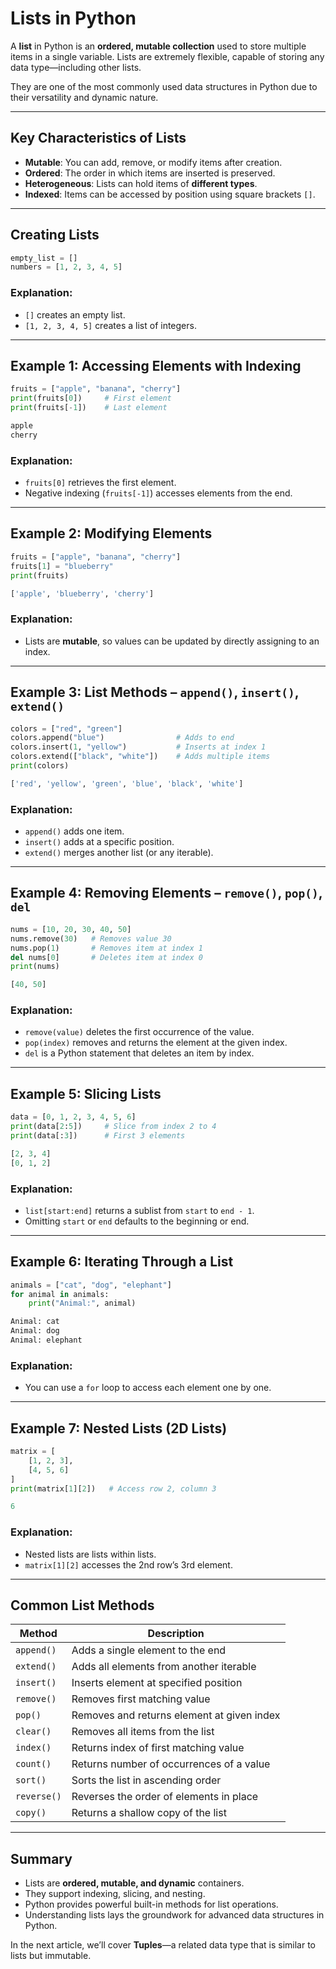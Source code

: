 # Lists in Python

A **list** in Python is an **ordered, mutable collection** used to store multiple items in a single variable. Lists are extremely flexible, capable of storing any data type—including other lists.

They are one of the most commonly used data structures in Python due to their versatility and dynamic nature.

---

## Key Characteristics of Lists

- **Mutable**: You can add, remove, or modify items after creation.
- **Ordered**: The order in which items are inserted is preserved.
- **Heterogeneous**: Lists can hold items of **different types**.
- **Indexed**: Items can be accessed by position using square brackets `[]`.

---

## Creating Lists

```python filename="list_create.py" {1, 2}
empty_list = []
numbers = [1, 2, 3, 4, 5]
```

### Explanation:

- `[]` creates an empty list.
- `[1, 2, 3, 4, 5]` creates a list of integers.

---

## Example 1: Accessing Elements with Indexing

```python filename="list_indexing.py" {2, 3, 4}
fruits = ["apple", "banana", "cherry"]
print(fruits[0])     # First element
print(fruits[-1])    # Last element
```

```python filename="output.txt"
apple
cherry
```

### Explanation:

- `fruits[0]` retrieves the first element.
- Negative indexing (`fruits[-1]`) accesses elements from the end.

---

## Example 2: Modifying Elements

```python filename="list_modify.py" {2}
fruits = ["apple", "banana", "cherry"]
fruits[1] = "blueberry"
print(fruits)
```

```python filename="output.txt"
['apple', 'blueberry', 'cherry']
```

### Explanation:

- Lists are **mutable**, so values can be updated by directly assigning to an index.

---

## Example 3: List Methods – `append()`, `insert()`, `extend()`

```python filename="list_methods.py" {3, 4, 5, 6}
colors = ["red", "green"]
colors.append("blue")                # Adds to end
colors.insert(1, "yellow")           # Inserts at index 1
colors.extend(["black", "white"])    # Adds multiple items
print(colors)
```

```python filename="output.txt"
['red', 'yellow', 'green', 'blue', 'black', 'white']
```

### Explanation:

- `append()` adds one item.
- `insert()` adds at a specific position.
- `extend()` merges another list (or any iterable).

---

## Example 4: Removing Elements – `remove()`, `pop()`, `del`

```python filename="list_remove.py" {2, 3, 4, 5}
nums = [10, 20, 30, 40, 50]
nums.remove(30)   # Removes value 30
nums.pop(1)       # Removes item at index 1
del nums[0]       # Deletes item at index 0
print(nums)
```

```python filename="output.txt"
[40, 50]
```

### Explanation:

- `remove(value)` deletes the first occurrence of the value.
- `pop(index)` removes and returns the element at the given index.
- `del` is a Python statement that deletes an item by index.

---

## Example 5: Slicing Lists

```python filename="list_slicing.py" {2, 3}
data = [0, 1, 2, 3, 4, 5, 6]
print(data[2:5])     # Slice from index 2 to 4
print(data[:3])      # First 3 elements
```

```python filename="output.txt"
[2, 3, 4]
[0, 1, 2]
```

### Explanation:

- `list[start:end]` returns a sublist from `start` to `end - 1`.
- Omitting `start` or `end` defaults to the beginning or end.

---

## Example 6: Iterating Through a List

```python filename="list_iteration.py" {2, 3}
animals = ["cat", "dog", "elephant"]
for animal in animals:
    print("Animal:", animal)
```

```python filename="output.txt"
Animal: cat
Animal: dog
Animal: elephant
```

### Explanation:

- You can use a `for` loop to access each element one by one.

---

## Example 7: Nested Lists (2D Lists)

```python filename="list_nested.py" {1, 2, 3}
matrix = [
    [1, 2, 3],
    [4, 5, 6]
]
print(matrix[1][2])   # Access row 2, column 3
```

```python filename="output.txt"
6
```

### Explanation:

- Nested lists are lists within lists.
- `matrix[1][2]` accesses the 2nd row’s 3rd element.

---

## Common List Methods

| Method      | Description                                |
| ----------- | ------------------------------------------ |
| `append()`  | Adds a single element to the end           |
| `extend()`  | Adds all elements from another iterable    |
| `insert()`  | Inserts element at specified position      |
| `remove()`  | Removes first matching value               |
| `pop()`     | Removes and returns element at given index |
| `clear()`   | Removes all items from the list            |
| `index()`   | Returns index of first matching value      |
| `count()`   | Returns number of occurrences of a value   |
| `sort()`    | Sorts the list in ascending order          |
| `reverse()` | Reverses the order of elements in place    |
| `copy()`    | Returns a shallow copy of the list         |

---

## Summary

- Lists are **ordered, mutable, and dynamic** containers.
- They support indexing, slicing, and nesting.
- Python provides powerful built-in methods for list operations.
- Understanding lists lays the groundwork for advanced data structures in Python.

In the next article, we’ll cover **Tuples**—a related data type that is similar to lists but immutable.
